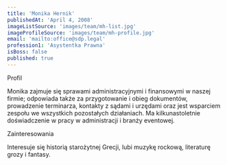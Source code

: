 ```yaml
---
title: 'Monika Hernik'
publishedAt: 'April 4, 2008'
imageListSource: 'images/team/mh-list.jpg'
imageProfileSource: 'images/team/mh-profile.jpg'
email: 'mailto:office@sdp.legal'
profession1: 'Asystentka Prawna'
isBoss: false
published: true
---
```


<ProfileSection type="profile">Profil</ProfileSection>

Monika zajmuje się sprawami administracyjnymi i finansowymi w naszej firmie; odpowiada także za przygotowanie i obieg dokumentów, prowadzenie terminarza, kontakty z sądami i urzędami oraz jest wsparciem zespołu we wszystkich pozostałych działaniach. Ma kilkunastoletnie doświadczenie w pracy w administracji i branży eventowej.


<ProfileSection type="hobby">Zainteresowania</ProfileSection>

Interesuje się historią starożytnej Grecji, lubi muzykę rockową, literaturę grozy i fantasy.